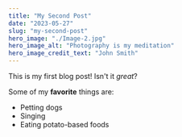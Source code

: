 ```yaml
---
title: "My Second Post"
date: "2023-05-27"
slug: "my-second-post"
hero_image: "./Image-2.jpg"
hero_image_alt: "Photography is my meditation"
hero_image_credit_text: "John Smith"
---
```


This is my first blog post! Isn't it *great*?

Some of my **favorite** things are:

* Petting dogs
* Singing
* Eating potato-based foods
